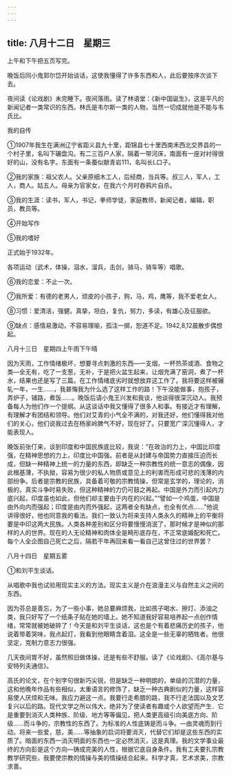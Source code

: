```yaml
---
---
---
```

title: 八月十二日　星期三
---




上午和下午把五页写完。

晚饭后同小鬼郭尔岱开始谈话，这使我懂得了许多东西和人，此后要按序次谈下去。

夜间读《论戏剧》未完睡下。夜间落雨。读了林语堂：《新中国诞生》，这是平凡的新闻记者一类常识的东西。林氏是韦尔斯一类的人物，当然一切成就他是不能与韦氏比。

我的自传

①1907年我生在满洲辽宁省距义县九十里，距锦县七十里西南禾西北交界县的一个村子里，名叫下碾盘沟。有二三百户人家，隔着一带河床，南面有一座对衬得很好的山，没有名字。东面有一条蚕似献青岩111，名叫长L口子。

②我的家族：祖父农人。父亲原细木工人，后经商，当兵等。叔三人，军人，工人，商人。姑五人。母亲为官家女，在我六个月时吞鸦片自杀。

③我的生涯：读书，军人，书记，拳师学徒，家庭教师，新闻记者，编辑，职员，教员等。

④开始写作

⑤我的嗜好

正式始于1932年。

各项运动（武术，体操，泅水，溜兵，击剑，骑马，骑车等）唱歌。

⑥我的恋爱：不止一次。

⑦我所爱：有德的老男人，顽皮的小孩子，狗，马，鸡，鹰等，我不爱老女人。

⑧习惯：爱清洁，强健。真挚，坦白，复仇，努力，多读，有雄心及征服欲。

⑨缺点：感情易激动，不容易理喻，孤注一掷，恕道不足。1942,8,12晨散步偶想起。





八月十三日　星期四上午雨下午晴


因为天雨，工作情绪极坏，想要寻点刺激的东西―一支烟，一杯热茶或酒、食物之类―全无有，吃了一支葱，无补，于是把火盆生起来，让烟充满了窑洞，煮了一杯水，结果也还是写了三篇。在工作情绪底劣时就想放弃这工作了。我将要这样被辗轧一年，一生……，我甚悔我为什么选了这样工作的路！下午没能做事，抱孩子，弄炉子，铺路，煮饭……。晚饭后请小鬼王兴发和我谈，他谈得很深沉动人。我预备每人为他们作一个提纲。从这谈话中我又懂得了很多人和事。有接近才有理解，有理解才有团结和领导。他们对艾青的小气全不满的，对我还好，他们懂得我对他们的关心，他们说我过去在杨家岭脾气不好，现在好了。只要宽广深沉懂得人，才能表现人。

晚饭前张仃来，谈到印度和中国民族底比较，我说：“在政治的力上，中国比印度强，在精神思想的力上，印度比中国强。前者是从封建与帝国势力直接压迫而长成，但缺一种精神上统一的力量的东西，即缺乏一种宗教性的统一意志的偶像，因此根基薄，不执拗，容易为很少的私人物质或意见上的利害而形成可悲的浅薄的内部纷争。后者是宗教的民族，具备着可敬的宗教情操，但常是玄学的，理论的，消极的，真实斗争时易失败，但这种精神的力仍可鼓之再起。中国是外力而引起内力底兴起，印度虽也如此，但他们却主要由于内在的兴起。”“譬如一个鸡蛋，中国是由外向内而强起；印度是由内而外强起，这两者全有缺点，也全有优点……”他说讲得很好，他也同意我的看法。我们一致认为将来支持人类永久的精神上的平衡将要是中印这两大民族。人类各种差别和区分将要慢慢消泯了，那时候才是神似的那样的人的世界。现在的人无论精神和肉体全是畸形底存在，不正常底婚配和死亡。每个人全企图自己死亡之后，隔若干年再回来看一看自己这曾住过的世界罢？





八月十四日　星期五雾


①和刘平生谈话。

从唱歌中我也试验用现实主义的方法。现实主义是介在浪漫主义与自然主义之间的东西。

因为芬总是善忘，为了一些小事，她总要麻烦我，比如孩子喝水、擦灯、添油之类，我只好写了一个纸条子贴在她的墙上。她不知道我好容易培养起一点创作情绪，常常就被她破碎了！今天是和刘平生谈话，这也是个有着悲痛历史的孩子，他说着带着哭味，我点起灯，我看到他眼睛含着泪。这全是一些无辜的牺牲者。他很坚定，克制力意志力很强。

几天夜间胃不好，虽然照旧做体操，还是有些不舒服。读了《论戏剧》、《高尔基与安特列夫通信》。

高氏的论文，在个别字句很新巧尖锐，但是缺乏一种明朗的，单级的沉潜的力量，这和他晚年作品有些相似，太重语言的修饰了，缺乏一种古典剧似的力量，这样容易使人厌烦和无味。我应力避这一点。我要行走希腊的路，我不行走法国以及文艺复兴以后的路。现代文学之所以伟大，绝非为了使读者有趣或个人欲望而产生．它是重要到消灭人类种族、阶级、地方等等偏见，把人类更高级引向美底方向、阶级……而斗争的，宗教性的东西了。为标准的人性底铸是而斗争。―由灵魂而到行动。将来一些爱，慈，美……等抽象的启词将要消灭，代替它们却是这些东西的实质了。暗面的东西一消灭明面的东西也一定必然消灭，这是真理。我的文学事业最终的方向彭是这个方向―铸成完美的人性，根据它底自身条件。我有工夫要扎宗教教学研究些，我要使宗教的情操与美的情操结合起来。科学才真，艺术求美，宗教求善。